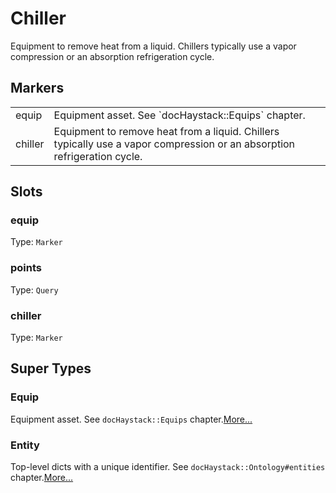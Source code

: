 # Chiller
Equipment to remove heat from a liquid.  Chillers typically use a vapor
compression or an absorption refrigeration cycle.
## Markers
<table>
<tbody>
<tr>
<td className='p-2 align-top'><span className='bg-sky-200 rounded-md px-3 py-1 text-sky-700 block font-semibold text-center text-sm'>equip </span></td>
<td className='p-2 align-top'>Equipment asset. See `docHaystack::Equips` chapter.</td>
</tr>
<tr>
<td className='p-2 align-top'><span className='bg-sky-200 rounded-md px-3 py-1 text-sky-700 block font-semibold text-center text-sm'>chiller </span></td>
<td className='p-2 align-top'>Equipment to remove heat from a liquid.  Chillers typically use a vapor compression or an absorption refrigeration cycle.</td>
</tr>
</tbody>
</table>

## Slots

### equip
Type: `Marker`

### points
Type: `Query`

### chiller
Type: `Marker`



## Super Types
### Equip
Equipment asset.
See `docHaystack::Equips` chapter.[More...](./Equip)

### Entity
Top-level dicts with a unique identifier.
See `docHaystack::Ontology#entities` chapter.[More...](./Entity)


